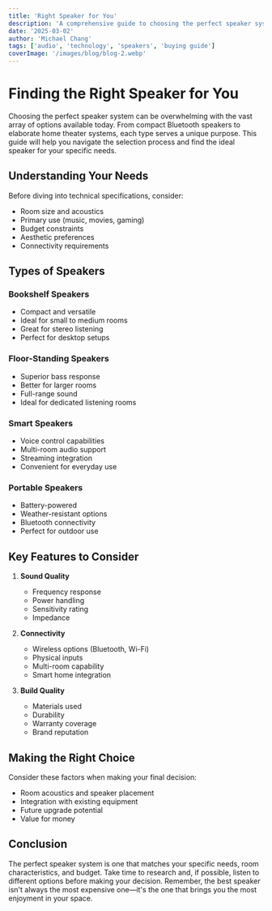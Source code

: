 ```yaml
---
title: 'Right Speaker for You'
description: 'A comprehensive guide to choosing the perfect speaker system for your needs and space.'
date: '2025-03-02'
author: 'Michael Chang'
tags: ['audio', 'technology', 'speakers', 'buying guide']
coverImage: '/images/blog/blog-2.webp'
---
```


# Finding the Right Speaker for You

Choosing the perfect speaker system can be overwhelming with the vast array of options available today. From compact Bluetooth speakers to elaborate home theater systems, each type serves a unique purpose. This guide will help you navigate the selection process and find the ideal speaker for your specific needs.

## Understanding Your Needs

Before diving into technical specifications, consider:

- Room size and acoustics
- Primary use (music, movies, gaming)
- Budget constraints
- Aesthetic preferences
- Connectivity requirements

## Types of Speakers

### Bookshelf Speakers

- Compact and versatile
- Ideal for small to medium rooms
- Great for stereo listening
- Perfect for desktop setups

### Floor-Standing Speakers

- Superior bass response
- Better for larger rooms
- Full-range sound
- Ideal for dedicated listening rooms

### Smart Speakers

- Voice control capabilities
- Multi-room audio support
- Streaming integration
- Convenient for everyday use

### Portable Speakers

- Battery-powered
- Weather-resistant options
- Bluetooth connectivity
- Perfect for outdoor use

## Key Features to Consider

1. **Sound Quality**

   - Frequency response
   - Power handling
   - Sensitivity rating
   - Impedance

2. **Connectivity**

   - Wireless options (Bluetooth, Wi-Fi)
   - Physical inputs
   - Multi-room capability
   - Smart home integration

3. **Build Quality**
   - Materials used
   - Durability
   - Warranty coverage
   - Brand reputation

## Making the Right Choice

Consider these factors when making your final decision:

- Room acoustics and speaker placement
- Integration with existing equipment
- Future upgrade potential
- Value for money

## Conclusion

The perfect speaker system is one that matches your specific needs, room characteristics, and budget. Take time to research and, if possible, listen to different options before making your decision. Remember, the best speaker isn't always the most expensive one—it's the one that brings you the most enjoyment in your space.
